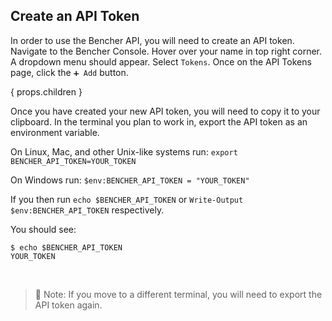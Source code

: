 ## Create an API Token

In order to use the Bencher API, you will need to create an API token.
Navigate to the Bencher Console.
Hover over your name in top right corner.
A dropdown menu should appear. Select `Tokens`.
Once on the API Tokens page, click the `➕ Add` button.

{ props.children }
<br />

Once you have created your new API token, you will need to copy it to your clipboard.
In the terminal you plan to work in, export the API token as an environment variable.

On Linux, Mac, and other Unix-like systems run: `export BENCHER_API_TOKEN=YOUR_TOKEN`

On Windows run: `$env:BENCHER_API_TOKEN = "YOUR_TOKEN"`

If you then run `echo $BENCHER_API_TOKEN` or `Write-Output $env:BENCHER_API_TOKEN` respectively.

You should see:

```
$ echo $BENCHER_API_TOKEN
YOUR_TOKEN
```

<br />

> 🐰 Note: If you move to a different terminal, you will need to export the API token again.